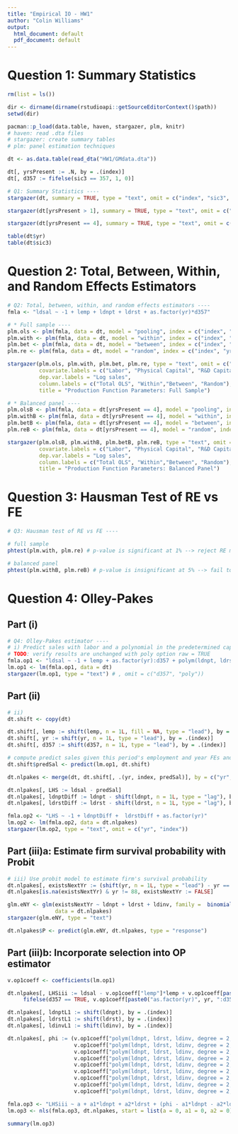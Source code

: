 ```yaml
---
title: "Empirical IO - HW1"
author: "Colin Williams"
output:
  html_document: default
  pdf_document: default
---
```



# Question 1: Summary Statistics

```r
rm(list = ls())

dir <- dirname(dirname(rstudioapi::getSourceEditorContext()$path))
setwd(dir)

pacman::p_load(data.table, haven, stargazer, plm, knitr)
# haven: read .dta files
# stargazer: create summary tables
# plm: panel estimation techniques

dt <- as.data.table(read_dta("HW1/GMdata.dta"))

dt[, yrsPresent := .N, by = .(index)]
dt[, d357 := fifelse(sic3 == 357, 1, 0)]
```

```r
# Q1: Summary Statistics ----
stargazer(dt, summary = TRUE, type = "text", omit = c("index", "sic3", "yr"), title  = "Summary Statistics: Full Sample")

stargazer(dt[yrsPresent > 1], summary = TRUE, type = "text", omit = c("index", "sic3", "yr"), title = "Summary Statistics: >1 year firms")

stargazer(dt[yrsPresent == 4], summary = TRUE, type = "text", omit = c("index", "sic3", "yr"), title = "Summary Statistics: Balanced Panel")

table(dt$yr)
table(dt$sic3)
```

# Question 2: Total, Between, Within, and Random Effects Estimators

```r
# Q2: Total, between, within, and random effects estimators ----
fmla <- "ldsal ~ -1 + lemp + ldnpt + ldrst + as.factor(yr)*d357"

# * Full sample ----
plm.ols <- plm(fmla, data = dt, model = "pooling", index = c("index", "yr")) # column (3) of Table 3
plm.with <- plm(fmla, data = dt, model = "within", index = c("index", "yr"), effect = "twoway")
plm.bet <- plm(fmla, data = dt, model = "between", index = c("index", "yr"))
plm.re <- plm(fmla, data = dt, model = "random", index = c("index", "yr"))

stargazer(plm.ols, plm.with, plm.bet, plm.re, type = "text", omit = c("yr", "d357", "index"),
          covariate.labels = c("Labor", "Physical Capital", "R&D Capital"),
          dep.var.labels = "Log sales",
          column.labels = c("Total OLS", "Within","Between", "Random"),
          title = "Production Function Parameters: Full Sample")

```

```r
# * Balanced panel ----
plm.olsB <- plm(fmla, data = dt[yrsPresent == 4], model = "pooling", index = c("index", "yr")) # column (1) of Table 3
plm.withB <- plm(fmla, data = dt[yrsPresent == 4], model = "within", index = c("index", "yr"), effect = "twoway") # column (2) of Table 3
plm.betB <- plm(fmla, data = dt[yrsPresent == 4], model = "between", index = c("index", "yr"))
plm.reB <- plm(fmla, data = dt[yrsPresent == 4], model = "random", index = c("index", "yr"))

stargazer(plm.olsB, plm.withB, plm.betB, plm.reB, type = "text", omit = c("yr", "d357", "index"), 
          covariate.labels = c("Labor", "Physical Capital", "R&D Capital"), 
          dep.var.labels = "Log sales",
          column.labels = c("Total OLS", "Within","Between", "Random"),
          title = "Production Function Parameters: Balanced Panel")
```
# Question 3: Hausman Test of RE vs FE

```r
# Q3: Hausman test of RE vs FE ----

# full sample
phtest(plm.with, plm.re) # p-value is significant at 1% --> reject RE model

# balanced panel
phtest(plm.withB, plm.reB) # p-value is insignificant at 5% --> fail to reject RE model
```

# Question 4: Olley-Pakes

## Part (i)
```r
# Q4: Olley-Pakes estimator ----
# i) Predict sales with labor and a polynomial in the predetermined capital stock (ldnpt and ldrst) and investment (ldinv)
# TODO: verify results are unchanged with poly option raw = TRUE
fmla.op1 <- "ldsal ~ -1 + lemp + as.factor(yr):d357 + polym(ldnpt, ldrst, ldinv, degree = 2, raw = TRUE) + as.factor(yr)"
lm.op1 <- lm(fmla.op1, data = dt)
stargazer(lm.op1, type = "text") # , omit = c("d357", "poly"))
```

## Part (ii)
```r
# ii) 
dt.shift <- copy(dt)

dt.shift[, lemp := shift(lemp, n = 1L, fill = NA, type = "lead"), by = .(index)]
dt.shift[, yr := shift(yr, n = 1L, type = "lead"), by = .(index)]
dt.shift[, d357 := shift(d357, n = 1L, type = "lead"), by = .(index)]

# compute predict sales given this period's employment and year FEs and last period's investment
dt.shift$predSal <- predict(lm.op1, dt.shift) 

dt.nlpakes <- merge(dt, dt.shift[, .(yr, index, predSal)], by = c("yr", "index"), all.x = TRUE)

dt.nlpakes[, LHS := ldsal - predSal]
dt.nlpakes[, ldnptDiff := ldnpt - shift(ldnpt, n = 1L, type = "lag"), by = .(index)]
dt.nlpakes[, ldrstDiff := ldrst - shift(ldrst, n = 1L, type = "lag"), by = .(index)]

fmla.op2 <- "LHS ~ -1 + ldnptDiff +  ldrstDiff + as.factor(yr)" 
lm.op2 <- lm(fmla.op2, data = dt.nlpakes)
stargazer(lm.op2, type = "text", omit = c("yr", "index"))
```

## Part (iii)a: Estimate firm survival probability with Probit
```r
# iii) Use probit model to estimate firm's survival probability
dt.nlpakes[, existsNextYr := (shift(yr, n = 1L, type = "lead") - yr == 5), by = .(index)]
dt.nlpakes[is.na(existsNextYr) & yr != 88, existsNextYr := FALSE]

glm.eNY <- glm(existsNextYr ~ ldnpt + ldrst + ldinv, family =  binomial(link = "probit"),
               data = dt.nlpakes)
stargazer(glm.eNY, type = "text")

dt.nlpakes$P <- predict(glm.eNY, dt.nlpakes, type = "response")
```

## Part (iii)b: Incorporate selection into OP estimator
```r
v.op1coeff <- coefficients(lm.op1)

dt.nlpakes[, LHSiii := ldsal - v.op1coeff["lemp"]*lemp + v.op1coeff[paste0("as.factor(yr)", yr)] + 
     fifelse(d357 == TRUE, v.op1coeff[paste0("as.factor(yr)", yr, ":d357", d357)], 0)] 

dt.nlpakes[, ldnptL1 := shift(ldnpt), by = .(index)]
dt.nlpakes[, ldrstL1 := shift(ldrst), by = .(index)]
dt.nlpakes[, ldinvL1 := shift(ldinv), by = .(index)]

dt.nlpakes[, phi := (v.op1coeff["polym(ldnpt, ldrst, ldinv, degree = 2, raw = TRUE)1.0.0"]*ldnptL1 + 
                     v.op1coeff["polym(ldnpt, ldrst, ldinv, degree = 2, raw = TRUE)2.0.0"]*ldnptL1**2 +
                     v.op1coeff["polym(ldnpt, ldrst, ldinv, degree = 2, raw = TRUE)0.1.0"]*ldrstL1 +
                     v.op1coeff["polym(ldnpt, ldrst, ldinv, degree = 2, raw = TRUE)0.2.0"]*ldrstL1^2 +
                     v.op1coeff["polym(ldnpt, ldrst, ldinv, degree = 2, raw = TRUE)0.0.1"]*ldinvL1 +
                     v.op1coeff["polym(ldnpt, ldrst, ldinv, degree = 2, raw = TRUE)0.0.2"]*ldinvL1^2 +
                     v.op1coeff["polym(ldnpt, ldrst, ldinv, degree = 2, raw = TRUE)1.1.0"]*ldnptL1*ldrstL1 +
                     v.op1coeff["polym(ldnpt, ldrst, ldinv, degree = 2, raw = TRUE)1.0.1"]*ldnptL1*ldinvL1 +
                     v.op1coeff["polym(ldnpt, ldrst, ldinv, degree = 2, raw = TRUE)0.1.1"]*ldrstL1*ldinvL1)]

fmla.op3 <- "LHSiii ~ a + a1*ldnpt + a2*ldrst + (phi - a1*ldnpt - a2*ldrst) + (phi - a1*ldnpt)^2 + P + P^2 + 2*P*(phi - a1*ldnpt - a2*ldrst)"
lm.op3 <- nls(fmla.op3, dt.nlpakes, start = list(a = 0, a1 = 0, a2 = 0))

summary(lm.op3)
```

